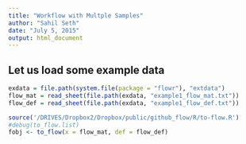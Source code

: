 ```yaml
---
title: "Workflow with Multple Samples"
author: "Sahil Seth"
date: "July 5, 2015"
output: html_document
---
```


## Let us load some example data
```r
exdata = file.path(system.file(package = "flowr"), "extdata")
flow_mat = read_sheet(file.path(exdata, "example1_flow_mat.txt"))
flow_def = read_sheet(file.path(exdata, "example1_flow_def.txt"))
```

```r
source('/DRIVES/Dropbox2/Dropbox/public/github_flow/R/to-flow.R')
#debug(to_flow.list)
fobj <- to_flow(x = flow_mat, def = flow_def)
```

